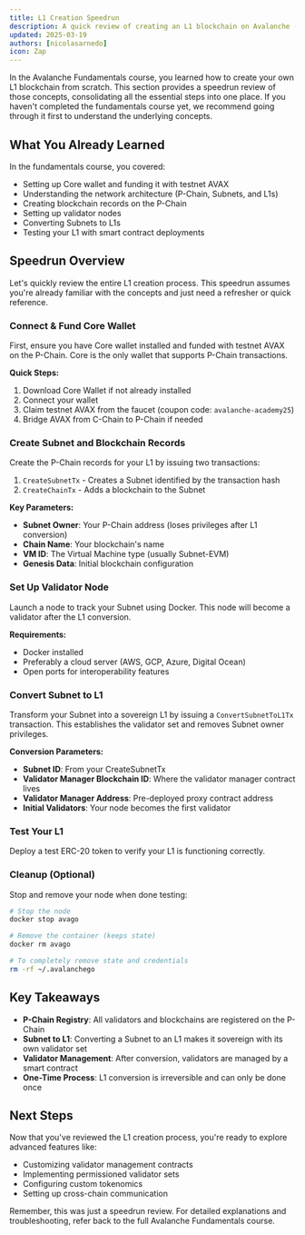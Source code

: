 ```yaml
---
title: L1 Creation Speedrun
description: A quick review of creating an L1 blockchain on Avalanche - concepts covered in the Avalanche Fundamentals course.
updated: 2025-03-19
authors: [nicolasarnedo]
icon: Zap
---
```


In the Avalanche Fundamentals course, you learned how to create your own L1 blockchain from scratch. This section provides a speedrun review of those concepts, consolidating all the essential steps into one place. If you haven't completed the fundamentals course yet, we recommend going through it first to understand the underlying concepts.

## What You Already Learned

In the fundamentals course, you covered:
- Setting up Core wallet and funding it with testnet AVAX
- Understanding the network architecture (P-Chain, Subnets, and L1s)
- Creating blockchain records on the P-Chain
- Setting up validator nodes
- Converting Subnets to L1s
- Testing your L1 with smart contract deployments

## Speedrun Overview

Let's quickly review the entire L1 creation process. This speedrun assumes you're already familiar with the concepts and just need a refresher or quick reference.

<Steps>
<Step>

### Connect & Fund Core Wallet

First, ensure you have Core wallet installed and funded with testnet AVAX on the P-Chain. Core is the only wallet that supports P-Chain transactions.

<ToolboxMdxWrapper walletMode="c-chain"/>

**Quick Steps:**
1. Download Core Wallet if not already installed
2. Connect your wallet
3. Claim testnet AVAX from the faucet (coupon code: `avalanche-academy25`)
4. Bridge AVAX from C-Chain to P-Chain if needed

</Step>
<Step>

### Create Subnet and Blockchain Records

Create the P-Chain records for your L1 by issuing two transactions:
1. `CreateSubnetTx` - Creates a Subnet identified by the transaction hash
2. `CreateChainTx` - Adds a blockchain to the Subnet

<ToolboxMdxWrapper walletMode="c-chain">
    <CreateChain />
</ToolboxMdxWrapper>

**Key Parameters:**
- **Subnet Owner**: Your P-Chain address (loses privileges after L1 conversion)
- **Chain Name**: Your blockchain's name
- **VM ID**: The Virtual Machine type (usually Subnet-EVM)
- **Genesis Data**: Initial blockchain configuration

</Step>
<Step>

### Set Up Validator Node

Launch a node to track your Subnet using Docker. This node will become a validator after the L1 conversion.

<ToolboxMdxWrapper walletMode="testnet-mainnet">
    <AvalancheGoDocker />
</ToolboxMdxWrapper>

**Requirements:**
- Docker installed
- Preferably a cloud server (AWS, GCP, Azure, Digital Ocean)
- Open ports for interoperability features

</Step>
<Step>

### Convert Subnet to L1

Transform your Subnet into a sovereign L1 by issuing a `ConvertSubnetToL1Tx` transaction. This establishes the validator set and removes Subnet owner privileges.

<ToolboxMdxWrapper walletMode="c-chain">
  <ConvertToL1 />
</ToolboxMdxWrapper>

**Conversion Parameters:**
- **Subnet ID**: From your CreateSubnetTx
- **Validator Manager Blockchain ID**: Where the validator manager contract lives
- **Validator Manager Address**: Pre-deployed proxy contract address
- **Initial Validators**: Your node becomes the first validator

</Step>
<Step>

### Test Your L1

Deploy a test ERC-20 token to verify your L1 is functioning correctly.

<ToolboxMdxWrapper walletMode="l1">
    <DeployExampleERC20 />
</ToolboxMdxWrapper>

</Step>
<Step>

### Cleanup (Optional)

Stop and remove your node when done testing:

```bash
# Stop the node
docker stop avago

# Remove the container (keeps state)
docker rm avago

# To completely remove state and credentials
rm -rf ~/.avalanchego
```

</Step>
</Steps>

## Key Takeaways

- **P-Chain Registry**: All validators and blockchains are registered on the P-Chain
- **Subnet to L1**: Converting a Subnet to an L1 makes it sovereign with its own validator set
- **Validator Management**: After conversion, validators are managed by a smart contract
- **One-Time Process**: L1 conversion is irreversible and can only be done once

## Next Steps

Now that you've reviewed the L1 creation process, you're ready to explore advanced features like:
- Customizing validator management contracts
- Implementing permissioned validator sets
- Configuring custom tokenomics
- Setting up cross-chain communication

Remember, this was just a speedrun review. For detailed explanations and troubleshooting, refer back to the full Avalanche Fundamentals course.
